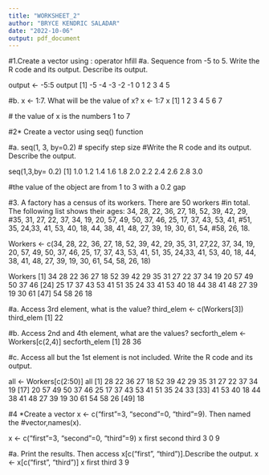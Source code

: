 ```yaml
---
title: "WORKSHEET_2"
author: "BRYCE KENDRIC SALADAR"
date: "2022-10-06"
output: pdf_document
---
```


#1.Create a vector using : operator
hfill\break 
#a. Sequence from -5 to 5. Write the R code and its output. Describe its output.

output <- -5:5
 output
 [1] -5 -4 -3 -2 -1  0  1  2  3  4  5
 
 #b. x <- 1:7. What will be the value of x?
 x <- 1:7
 x
[1] 1 2 3 4 5 6 7
 
 # the value of x is the numbers 1 to 7
 
#2* Create a vector using seq() function
 
 #a. seq(1, 3, by=0.2) # specify step size
 #Write the R code and its output. Describe the output.
 
seq(1,3,by= 0.2)
 [1] 1.0 1.2 1.4 1.6 1.8 2.0 2.2 2.4 2.6 2.8 3.0
 
 #the value of the object are from 1 to 3 with a 0.2 gap
 
#3. A factory has a census of its workers. There are 50 workers #in total. The following
 list shows their ages: 34, 28, 22, 36, 27, 18, 52, 39, 42, 29, #35, 31, 27,
 22, 37, 34, 19, 20, 57, 49, 50, 37, 46, 25, 17, 37, 43, 53, 41, #51, 35,
 24,33, 41, 53, 40, 18, 44, 38, 41, 48, 27, 39, 19, 30, 61, 54, #58, 26,
 18.
 
  Workers <- c(34, 28, 22, 36, 27, 18, 52, 39, 42, 29, 35, 31, 27,22, 37, 34, 19, 20, 57, 49, 50, 37, 46, 25, 17, 37, 43, 53, 41, 51, 35, 24,33, 41, 53, 40, 18, 44, 38, 41, 48, 27, 39, 19, 30, 61, 54, 58, 26, 18)
  
 Workers
 [1] 34 28 22 36 27 18 52 39 42 29 35 31 27 22 37 34 19 20 57 49 50 37 46
[24] 25 17 37 43 53 41 51 35 24 33 41 53 40 18 44 38 41 48 27 39 19 30 61
[47] 54 58 26 18

#a. Access 3rd element, what is the value?
third_elem <- c(Workers[3])
 third_elem
[1] 22

#b. Access 2nd and 4th element, what are the values?
secforth_elem <- Workers[c(2,4)]
secforth_elem
[1] 28 36

#c. Access all but the 1st element is not included. Write the R code and its output.
 
all <- Workers[c(2:50)]
all
[1] 28 22 36 27 18 52 39 42 29 35 31 27 22 37 34 19
[17] 20 57 49 50 37 46 25 17 37 43 53 41 51 35 24 33
[33] 41 53 40 18 44 38 41 48 27 39 19 30 61 54 58 26
[49] 18

#4 *Create a vector x <- c("first"=3, "second"=0, "third"=9). Then named the #vector,names(x).

x <- c("first"=3, "second"=0, "third"=9)
x
 first second  third 
     3      0      9 
     
#a. Print the results. Then access x[c("first", "third")].Describe the output.
x <- x[c("first", "third")]
x
first third 
    3     9



